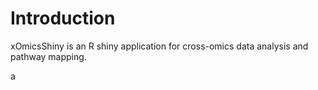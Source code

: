 # Introduction

xOmicsShiny is an R shiny application for cross-omics data analysis and pathway mapping.

a